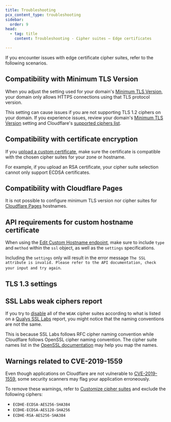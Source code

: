 ```yaml
---
title: Troubleshooting
pcx_content_type: troubleshooting
sidebar:
  order: 9
head:
  - tag: title
    content: Troubleshooting - Cipher suites — Edge certificates

---
```



If you encounter issues with edge certificate cipher suites, refer to the following scenarios.

## Compatibility with Minimum TLS Version

When you adjust the setting used for your domain's [Minimum TLS Version](/ssl/edge-certificates/additional-options/minimum-tls/), your domain only allows HTTPS connections using that TLS protocol version.

This setting can cause issues if you are not supporting TLS 1.2 ciphers on your domain. If you experience issues, review your domain's [Minimum TLS Version](/ssl/edge-certificates/additional-options/minimum-tls/) setting and Cloudflare's [supported ciphers list](/ssl/edge-certificates/additional-options/cipher-suites/supported-cipher-suites/).

## Compatibility with certificate encryption

If you [upload a custom certificate](/ssl/edge-certificates/custom-certificates/uploading/), make sure the certificate is compatible with the chosen cipher suites for your zone or hostname.

For example, if you upload an RSA certificate, your cipher suite selection cannot only support ECDSA certificates.

## Compatibility with Cloudflare Pages

It is not possible to configure minimum TLS version nor cipher suites for [Cloudflare Pages](/pages/) hostnames.

## API requirements for custom hostname certificate

When using the [Edit Custom Hostname endpoint](/api/resources/custom_hostnames/methods/edit/), make sure to include `type` and `method` within the `ssl` object, as well as the `settings` specifications.

Including the `settings` only will result in the error message `The SSL attribute is invalid. Please refer to the API documentation, check your input and try again`.

## TLS 1.3 settings

<Render file="tls-13-cipher-limitations" />

## SSL Labs weak ciphers report

If you try to [disable](/ssl/edge-certificates/additional-options/cipher-suites/customize-cipher-suites/) all of the `WEAK` cipher suites according to what is listed on a [Qualys SSL Labs](https://www.ssllabs.com/ssltest/) report, you might notice that the naming conventions are not the same.

This is because SSL Labs follows RFC cipher naming convention while Cloudflare follows OpenSSL cipher naming convention. The cipher suite names list in the [OpenSSL documentation](https://www.openssl.org/docs/man1.0.2/man1/ciphers.html) may help you map the names.

## Warnings related to CVE-2019-1559

Even though applications on Cloudflare are not vulnerable to [CVE-2019-1559](/ssl/reference/cloudflare-and-cve-2019-1559/), some security scanners may flag your application erroneously.

To remove these warnings, refer to [Customize cipher suites](/ssl/edge-certificates/additional-options/cipher-suites/customize-cipher-suites/) and exclude the following ciphers:

* `ECDHE-ECDSA-AES256-SHA384`
* `ECDHE-ECDSA-AES128-SHA256`
* `ECDHE-RSA-AES256-SHA384`

